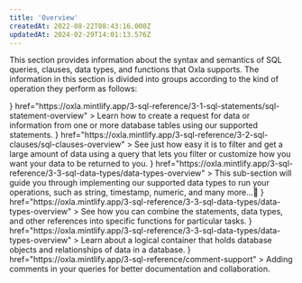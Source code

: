 ```yaml
---
title: 'Overview'
createdAt: 2022-08-22T08:43:16.000Z
updatedAt: 2024-02-29T14:01:13.576Z
---
```


This section provides information about the syntax and semantics of SQL queries, clauses, data types, and functions that Oxla supports. The information in this section is divided into groups according to the kind of operation they perform as follows:

<CardGroup cols={3}>
  <Card
    title="SQL Statements"
    icon={<svg id="Layer_2" data-name="Layer 2" xmlns="http://www.w3.org/2000/svg" viewBox="0 0 144.9 145.97">
    <g id="Warstwa_1" data-name="Warstwa 1">
    <g>
      <path class="cls-2" d="M87.36,20.33V5.52c0-1.94-1.58-3.52-3.52-3.52H5.52c-1.94,0-3.52,1.58-3.52,3.52v14.81"/>
      <path class="cls-2" d="M87.36,47.24v-12.68c0-1.94-1.58-3.52-3.52-3.52H5.52c-1.94,0-3.52,1.58-3.52,3.52v14.81"/>
      <path class="cls-2" d="M44.97,60.09H5.52c-1.94,0-3.52,1.58-3.52,3.52v14.81"/>
      <g>
        <path class="cls-2" d="M57.44,112.87c-15.01-15.01-15.01-39.35,0-54.37s39.35-15.01,54.36,0c15.01,15.01,15.01,39.35,0,54.36-15.01,15.01-39.35,15.01-54.37,0Z"/>
        <line class="cls-2" x1="111.81" y1="112.87" x2="142.9" y2="143.97"/>
      </g>
      <g>
        <path class="cls-1" d="M91.94,104.25v-30.89c0-4.06-3.29-7.34-7.34-7.34h-32.73"/>
        <circle class="cls-1" cx="69.9" cy="88.08" r="5.94"/>
      </g>
    </g>
  </g>
</svg>}
    href="https://oxla.mintlify.app/3-sql-reference/3-1-sql-statements/sql-statement-overview"
  >
    Learn how to create a request for data or information from one or more database tables using our supported statements.
  </Card>
  <Card
    title="SQL Clauses"
    icon={<svg id="Layer_2" data-name="Layer 2" xmlns="http://www.w3.org/2000/svg" viewBox="0 0 142.87 143.38">
     <g id="Warstwa_1" data-name="Warstwa 1">
    <g>
      <path class="cls-2" d="M97.92,57.92V6c0-2.21-1.79-4-4-4H6c-2.21,0-4,1.79-4,4v111.92c0,2.21,1.79,4,4,4h78.35"/>
      <path class="cls-2" d="M97.79,141.38l.02-33.03c0-1.69-.79-3.27-2.14-4.29l-20.72-15.54c-1.35-1.01-2.14-2.6-2.14-4.28v-10.9c0-1.87,1.51-3.38,3.38-3.38h61.3c1.87,0,3.38,1.51,3.38,3.38v10.9c0,1.69-.79,3.27-2.14,4.28l-20.73,15.54c-1.35,1.01-2.14,2.6-2.14,4.28v16.97l-18.07,16.07Z"/>
      <line class="cls-1" x1="16.06" y1="26" x2="83.85" y2="26"/>
      <line class="cls-1" x1="16.06" y1="97.92" x2="67.47" y2="97.92"/>
      <line class="cls-1" x1="16.06" y1="49.97" x2="83.85" y2="49.97"/>
      <line class="cls-1" x1="16.06" y1="73.95" x2="58.81" y2="73.95"/>
    </g>
  </g>
</svg>}
    href="https://oxla.mintlify.app/3-sql-reference/3-2-sql-clauses/sql-clauses-overview"
  >
    See just how easy it is to filter and get a large amount of data using a query that lets you filter or customize how you want your data to be returned to you.
  </Card>
  <Card
    title="SQL Data Types"
    icon={<svg id="Layer_2" data-name="Layer 2" xmlns="http://www.w3.org/2000/svg" viewBox="0 0 148.23 144.14">
    <g id="Warstwa_1" data-name="Warstwa 1">
    <g>
      <path class="cls-2" d="M33.16,80.51c15.95,0,28.88,12.93,28.88,28.88s-12.93,28.88-28.88,28.88-28.88-12.93-28.88-28.88,12.93-28.88,28.88-28.88Z"/>
      <rect class="cls-2" x="87.78" y="2.5" width="51.82" height="51.82"/>
      <rect class="cls-1" x="90.69" y="86.6" width="46.01" height="46.01" transform="translate(-44.2 112.5) rotate(-45)"/>
      <polygon class="cls-2" points="32.49 2 2 54.81 62.98 54.81 32.49 2"/>
    </g>
  </g>
</svg>}
    href="https://oxla.mintlify.app/3-sql-reference/3-3-sql-data-types/data-types-overview"
  >
    This sub-section will guide you through implementing our supported data types to run your operations, such as string, timestamp, numeric, and many more…💨
  </Card>
  <Card
    title="SQL Functions"
    icon={<svg id="Layer_2" data-name="Layer 2" xmlns="http://www.w3.org/2000/svg" viewBox="0 0 125.77 134.56">
    <g id="Warstwa_1" data-name="Warstwa 1">
    <g>
      <g>
        <path class="cls-1" d="M86.09,77.42c20.84,0,37.74-16.9,37.74-37.74S106.93,1.94,86.09,1.94c-8.75,0-16.8,2.99-23.2,7.99-6.4-5-14.45-7.99-23.2-7.99C18.84,1.94,1.94,18.84,1.94,39.68s16.9,37.74,37.74,37.74c8.75,0,16.8-2.99,23.2-7.99,1.5,1.17,3.08,2.23,4.75,3.16"/>
        <path class="cls-2" d="M77.42,39.68c0-12.09-5.69-22.85-14.54-29.76-8.85,6.91-14.54,17.66-14.54,29.76s5.69,22.85,14.54,29.76c8.85-6.91,14.54-17.66,14.54-29.76Z"/>
      </g>
      <g>
        <path class="cls-1" d="M91.62,66.9h-5.09c-4.57,0-8.57,3.09-9.71,7.52l-13.13,50.69c-1.15,4.43-5.14,7.52-9.71,7.52h-5.09"/>
        <line class="cls-1" x1="61.48" y1="99.76" x2="79.02" y2="99.76"/>
        <g>
          <line class="cls-1" x1="96.33" y1="107.27" x2="110.45" y2="121.39"/>
          <line class="cls-1" x1="96.33" y1="121.39" x2="110.45" y2="107.27"/>
        </g>
        <path class="cls-1" d="M90.11,98.46c-3.75,4.23-6.02,9.78-6.02,15.88s2.28,11.65,6.02,15.88"/>
        <path class="cls-1" d="M116.66,98.46c3.75,4.23,6.02,9.78,6.02,15.88,0,6.09-2.28,11.65-6.02,15.88"/>
      </g>
    </g>
  </g>
</svg>}
    href="https://oxla.mintlify.app/3-sql-reference/3-3-sql-data-types/data-types-overview"
  >
    See how you can combine the statements, data types, and other references into specific functions for particular tasks.
  </Card>
  <Card
    title="Schema"
    icon={<svg version="1.0" xmlns="http://www.w3.org/2000/svg"
 width="512.000000pt" height="512.000000pt" viewBox="0 0 512.000000 512.000000"
 preserveAspectRatio="xMidYMid meet">
     <g id="Warstwa_1" data-name="Warstwa 1">
    <g transform="translate(0.000000,512.000000) scale(0.100000,-0.100000)"
fill="#000000" stroke="none">
<path d="M845 5017 c-66 -22 -99 -43 -144 -92 -63 -68 -85 -124 -85 -215 0
-55 6 -88 21 -122 31 -69 105 -143 169 -169 l53 -22 3 -533 c3 -496 4 -535 21
-551 16 -16 47 -18 347 -21 l330 -3 0 -329 0 -330 -415 0 -415 0 0 103 c0 156
19 147 -321 147 -275 0 -276 0 -297 -23 -21 -23 -22 -30 -22 -298 0 -275 0
-276 23 -297 23 -21 30 -22 298 -22 339 0 319 -9 319 148 l0 102 415 0 415 0
0 -330 0 -329 -330 -3 c-300 -3 -331 -5 -347 -21 -17 -16 -18 -55 -21 -551
l-3 -533 -53 -22 c-64 -26 -138 -100 -169 -169 -29 -65 -29 -179 0 -244 30
-66 104 -141 166 -169 79 -35 192 -34 269 4 148 73 215 247 156 404 -28 76
-105 154 -176 179 l-52 19 2 480 3 480 278 3 277 2 0 -36 c0 -142 205 -266
533 -324 566 -99 1225 -5 1411 201 43 46 56 77 56 125 l0 34 278 -2 277 -3 3
-480 2 -480 -48 -17 c-64 -23 -130 -83 -167 -149 -40 -74 -46 -180 -16 -260
29 -75 88 -141 159 -176 77 -38 190 -39 269 -4 62 28 136 103 166 169 29 64
29 178 -1 244 -30 69 -103 142 -168 169 l-53 22 -3 533 c-3 496 -4 535 -21
551 -16 16 -47 18 -347 21 l-330 3 0 329 0 330 415 0 415 0 0 -103 c0 -156
-19 -147 321 -147 275 0 276 0 297 23 21 23 22 30 22 298 0 275 0 276 -23 297
-23 21 -30 22 -298 22 -339 0 -319 9 -319 -148 l0 -102 -415 0 -415 0 0 330 0
329 330 3 c300 3 331 5 347 21 17 16 18 55 21 551 l3 533 53 22 c65 27 138
100 168 169 30 66 30 180 1 244 -30 66 -104 141 -166 169 -79 35 -192 34 -269
-4 -204 -100 -240 -378 -69 -528 24 -22 66 -47 93 -57 l48 -17 -2 -480 -3
-480 -277 -3 -278 -2 0 36 c0 50 -24 96 -74 142 -61 56 -117 86 -236 126 -504
168 -1359 105 -1608 -119 -57 -51 -82 -97 -82 -149 l0 -36 -277 2 -278 3 -3
480 -2 480 52 19 c71 25 148 103 176 179 77 206 -61 422 -276 433 -39 2 -84
-2 -107 -9z m160 -146 c70 -32 105 -86 105 -161 0 -75 -35 -129 -105 -161 -53
-24 -99 -24 -152 2 -76 37 -117 124 -93 202 17 59 43 92 92 116 53 26 100 26
153 2z m3283 -14 c101 -66 102 -227 1 -294 -120 -79 -279 3 -279 146 0 144
158 228 278 148z m-1358 -1192 c271 -41 490 -133 490 -204 0 -28 -64 -76 -147
-111 -352 -147 -1074 -147 -1426 0 -83 35 -147 83 -147 111 0 84 281 185 605
218 130 14 500 5 625 -14z m-1117 -450 c392 -161 1210 -150 1549 21 26 13 50
24 53 24 3 0 5 -94 5 -208 l0 -208 -28 -27 c-69 -66 -273 -132 -507 -162 -160
-21 -491 -21 -650 0 -244 32 -432 92 -507 163 l-28 26 0 209 c0 164 3 208 13
204 6 -4 51 -22 100 -42z m-1223 -655 l0 -180 -180 0 -180 0 0 180 0 180 180
0 180 0 0 -180z m4300 0 l0 -180 -180 0 -180 0 0 180 0 180 180 0 180 0 0
-180z m-3115 67 c317 -148 1014 -173 1429 -52 66 19 127 44 209 83 4 2 7 -91
7 -206 l0 -209 -26 -27 c-123 -122 -592 -206 -996 -178 -324 23 -585 92 -671
178 l-27 27 0 209 c0 115 3 208 8 206 4 -2 34 -16 67 -31z m99 -641 c187 -62
399 -90 691 -89 331 0 600 44 781 127 l74 35 0 -210 0 -210 -25 -25 c-62 -62
-254 -127 -475 -161 -162 -25 -559 -25 -718 0 -227 36 -415 99 -477 161 l-25
25 0 211 0 210 48 -24 c26 -13 83 -35 126 -50z m-869 -1415 c70 -32 105 -86
105 -161 0 -75 -35 -129 -105 -161 -53 -24 -99 -24 -152 2 -76 37 -117 124
-93 202 17 59 43 92 92 116 53 26 100 26 153 2z m3283 -14 c101 -66 102 -227
1 -294 -120 -79 -279 3 -279 146 0 144 158 228 278 148z"/>
<path d="M1877 2992 c-22 -25 -22 -75 1 -95 20 -18 141 -52 221 -63 41 -5 52
-3 70 15 29 29 29 86 -1 105 -24 15 -207 56 -249 56 -14 0 -33 -8 -42 -18z"/>
<path d="M1877 2392 c-23 -25 -21 -75 2 -96 21 -19 132 -51 212 -62 65 -9 99
12 99 61 0 41 -19 62 -68 73 -99 24 -189 42 -208 42 -11 0 -28 -8 -37 -18z"/>
<path d="M1881 1791 c-24 -24 -27 -68 -8 -95 14 -20 188 -66 248 -66 43 0 69
25 69 67 0 44 -24 59 -130 84 -147 33 -155 34 -179 10z"/>
</g>
</svg>}
    href="https://oxla.mintlify.app/3-sql-reference/3-3-sql-data-types/data-types-overview"
  >
    Learn about a logical container that holds database objects and relationships of data in a database.
  </Card>
  <Card
    title="Comment Support"
    icon={<svg version="1.0" xmlns="http://www.w3.org/2000/svg"
 width="512.000000pt" height="512.000000pt" viewBox="0 0 512.000000 512.000000"
 preserveAspectRatio="xMidYMid meet">
    <g transform="translate(0.000000,512.000000) scale(0.100000,-0.100000)"
fill="#000000" stroke="none">
</g>
</svg>}
    href="https://oxla.mintlify.app/3-sql-reference/comment-support"
  >
    Adding comments in your queries for better documentation and collaboration.
  </Card>
</CardGroup>



